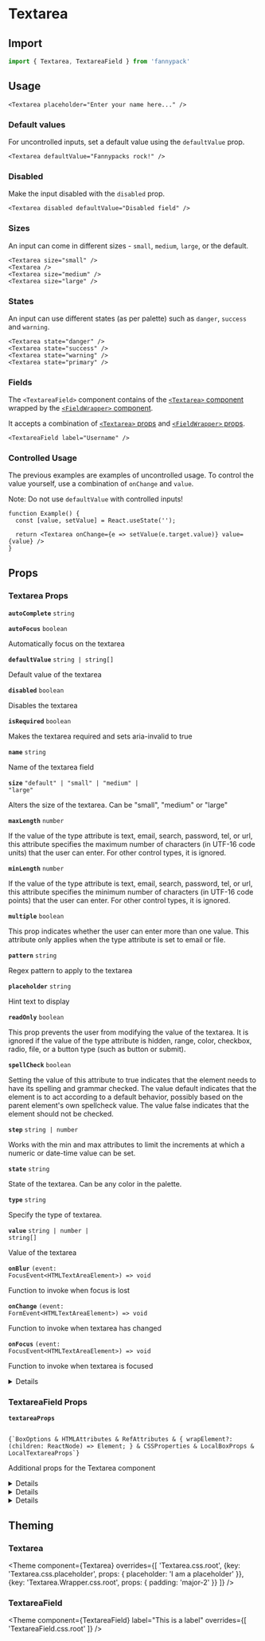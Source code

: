 
# Textarea

## Import

```jsx
import { Textarea, TextareaField } from 'fannypack'
```

## Usage

```jsx-live
<Textarea placeholder="Enter your name here..." />
```

### Default values

For uncontrolled inputs, set a default value using the `defaultValue` prop.

```jsx-live
<Textarea defaultValue="Fannypacks rock!" />
```

### Disabled

Make the input disabled with the `disabled` prop.

```jsx-live
<Textarea disabled defaultValue="Disabled field" />
```

### Sizes

An input can come in different sizes - `small`, `medium`, `large`, or the default.

```jsx-live
<Textarea size="small" />
<Textarea />
<Textarea size="medium" />
<Textarea size="large" />
```

### States

An input can use different states (as per palette) such as `danger`, `success` and `warning`.

```jsx-live
<Textarea state="danger" />
<Textarea state="success" />
<Textarea state="warning" />
<Textarea state="primary" />
```

### Fields

The `<TextareaField>` component contains of the [`<Textarea>` component](#input) wrapped by the [`<FieldWrapper>` component](/form/fieldwrapper).

It accepts a combination of [`<Textarea>` props](#TODO) and [`<FieldWrapper>` props](#TODO).

```jsx-live
<TextareaField label="Username" />
```

### Controlled Usage

The previous examples are examples of uncontrolled usage. To control the value yourself, use a combination of `onChange` and `value`.

Note: Do not use `defaultValue` with controlled inputs!

```function-live
function Example() {
  const [value, setValue] = React.useState('');

  return <Textarea onChange={e => setValue(e.target.value)} value={value} />
}
```

## Props

### Textarea Props

<!-- Automatically generated -->

**<Code marginRight="major-1">autoComplete</Code>** <Code fontSize="150" palette="primary">string</Code>

<Box marginBottom="major-4" />

**<Code marginRight="major-1">autoFocus</Code>** <Code fontSize="150" palette="primary">boolean</Code>

Automatically focus on the textarea

<Box marginBottom="major-4" />

**<Code marginRight="major-1">defaultValue</Code>** <Code fontSize="150" palette="primary">string | string[]</Code>

Default value of the textarea

<Box marginBottom="major-4" />

**<Code marginRight="major-1">disabled</Code>** <Code fontSize="150" palette="primary">boolean</Code>

Disables the textarea

<Box marginBottom="major-4" />

**<Code marginRight="major-1">isRequired</Code>** <Code fontSize="150" palette="primary">boolean</Code>

Makes the textarea required and sets aria-invalid to true

<Box marginBottom="major-4" />

**<Code marginRight="major-1">name</Code>** <Code fontSize="150" palette="primary">string</Code>

Name of the textarea field

<Box marginBottom="major-4" />

**<Code marginRight="major-1">size</Code>** <Code fontSize="150" palette="primary">&#34;default&#34; | &#34;small&#34; | &#34;medium&#34; | &#34;large&#34;</Code>

Alters the size of the textarea. Can be "small", "medium" or "large"

<Box marginBottom="major-4" />

**<Code marginRight="major-1">maxLength</Code>** <Code fontSize="150" palette="primary">number</Code>

If the value of the type attribute is text, email, search, password, tel, or url, this attribute specifies the maximum number of characters (in UTF-16 code units) that the user can enter. For other control types, it is ignored.

<Box marginBottom="major-4" />

**<Code marginRight="major-1">minLength</Code>** <Code fontSize="150" palette="primary">number</Code>

If the value of the type attribute is text, email, search, password, tel, or url, this attribute specifies the minimum number of characters (in UTF-16 code points) that the user can enter. For other control types, it is ignored.

<Box marginBottom="major-4" />

**<Code marginRight="major-1">multiple</Code>** <Code fontSize="150" palette="primary">boolean</Code>

This prop indicates whether the user can enter more than one value. This attribute only applies when the type attribute is set to email or file.

<Box marginBottom="major-4" />

**<Code marginRight="major-1">pattern</Code>** <Code fontSize="150" palette="primary">string</Code>

Regex pattern to apply to the textarea

<Box marginBottom="major-4" />

**<Code marginRight="major-1">placeholder</Code>** <Code fontSize="150" palette="primary">string</Code>

Hint text to display

<Box marginBottom="major-4" />

**<Code marginRight="major-1">readOnly</Code>** <Code fontSize="150" palette="primary">boolean</Code>

This prop prevents the user from modifying the value of the textarea. It is ignored if the value of the type attribute is hidden, range, color, checkbox, radio, file, or a button type (such as button or submit).

<Box marginBottom="major-4" />

**<Code marginRight="major-1">spellCheck</Code>** <Code fontSize="150" palette="primary">boolean</Code>

Setting the value of this attribute to true indicates that the element needs to have its spelling and grammar checked. The value default indicates that the element is to act according to a default behavior, possibly based on the parent element's own spellcheck value. The value false indicates that the element should not be checked.

<Box marginBottom="major-4" />

**<Code marginRight="major-1">step</Code>** <Code fontSize="150" palette="primary">string | number</Code>

Works with the min and max attributes to limit the increments at which a numeric or date-time value can be set.

<Box marginBottom="major-4" />

**<Code marginRight="major-1">state</Code>** <Code fontSize="150" palette="primary">string</Code>

State of the textarea. Can be any color in the palette.

<Box marginBottom="major-4" />

**<Code marginRight="major-1">type</Code>** <Code fontSize="150" palette="primary">string</Code>

Specify the type of textarea.

<Box marginBottom="major-4" />

**<Code marginRight="major-1">value</Code>** <Code fontSize="150" palette="primary">string | number | string[]</Code>

Value of the textarea

<Box marginBottom="major-4" />

**<Code marginRight="major-1">onBlur</Code>** <Code fontSize="150" palette="primary">(event: FocusEvent&#60;HTMLTextAreaElement&#62;) =&#62; void</Code>

Function to invoke when focus is lost

<Box marginBottom="major-4" />

**<Code marginRight="major-1">onChange</Code>** <Code fontSize="150" palette="primary">(event: FormEvent&#60;HTMLTextAreaElement&#62;) =&#62; void</Code>

Function to invoke when textarea has changed

<Box marginBottom="major-4" />

**<Code marginRight="major-1">onFocus</Code>** <Code fontSize="150" palette="primary">(event: FocusEvent&#60;HTMLTextAreaElement&#62;) =&#62; void</Code>

Function to invoke when textarea is focused

<Box marginBottom="major-4" />

<details><Box use="summary" marginBottom="major-2">Inherits <code><strong>Box</strong></code> props</Box>

**<Code marginRight="major-1">use</Code>**

<Code isBlock palette="primary" fontSize="150" padding="minor-1" marginBottom="major-2">
{`string
  | ComponentClass<any, any>
  | FunctionComponent<any>`}
</Code>

<Box marginBottom="major-4" />

**<Code marginRight="major-1">className</Code>** <Code fontSize="150" palette="primary">string</Code>

<Box marginBottom="major-4" />

**<Code marginRight="major-1">children</Code>**

<Code isBlock palette="primary" fontSize="150" padding="minor-1" marginBottom="major-2">
{`string
  | number
  | boolean
  | {}
  | ReactElement<any, string
  | ((props: any) => ReactElement<any, string
  | ...
  | (new (props: any) => Component<any, any, any>)>)
  | (new (props: any) => Component<any, any, any>)>
  | ReactNodeArray
  | ReactPortal
  | ((props: BoxProps) => ReactNode)`}
</Code>

<Box marginBottom="major-4" />

**<Code marginRight="major-1">altitude</Code>** <Code fontSize="150" palette="primary">string</Code>

<Box marginBottom="major-4" />

**<Code marginRight="major-1">showBreakpoint</Code>** <Code fontSize="150" palette="primary">string</Code>

<Box marginBottom="major-4" />

**<Code marginRight="major-1">hiddenBreakpoint</Code>** <Code fontSize="150" palette="primary">string</Code>

<Box marginBottom="major-4" />

**<Code marginRight="major-1">overrides</Code>**

<Code isBlock palette="primary" fontSize="150" padding="minor-1" marginBottom="major-2">
{`{
  altitudes?: AltitudesThemeConfig;
  borders?: BordersThemeConfig;
  borderRadii?: BorderRadiiThemeConfig;
  breakpoints?: BreakpointsThemeConfig;
  fontSizes?: FontSizeThemeConfig;
  fontWeights?: FontWeightsThemeConfig;
  ... 71 more ...;
  Template?: TemplateThemeConfig;
}`}
</Code>

<Box marginBottom="major-4" />

**<Code marginRight="major-1">elementRef</Code>** <Code fontSize="150" palette="primary">((instance: any) =&#62; void) | RefObject&#60;any&#62;</Code>

<Box marginBottom="major-4" />

**<Code marginRight="major-1">themeKey</Code>** <Code fontSize="150" palette="primary">string</Code>

<Box marginBottom="major-4" />

</details>


### TextareaField Props

<!-- Automatically generated -->

**<Code marginRight="major-1">textareaProps</Code>**

<Code isBlock palette="primary" fontSize="150" padding="minor-1" marginBottom="major-2">
{`BoxOptions & HTMLAttributes<any> & RefAttributes<any> & { wrapElement?: (children: ReactNode) => Element; } & CSSProperties & LocalBoxProps & LocalTextareaProps`}
</Code>

Additional props for the Textarea component

<Box marginBottom="major-4" />

<details><Box use="summary" marginBottom="major-2">Inherits <code><strong>Textarea</strong></code> props</Box>

**<Code marginRight="major-1">autoComplete</Code>** <Code fontSize="150" palette="primary">string</Code>

<Box marginBottom="major-4" />

**<Code marginRight="major-1">autoFocus</Code>** <Code fontSize="150" palette="primary">boolean</Code>

Automatically focus on the textarea

<Box marginBottom="major-4" />

**<Code marginRight="major-1">defaultValue</Code>** <Code fontSize="150" palette="primary">string | string[]</Code>

Default value of the textarea

<Box marginBottom="major-4" />

**<Code marginRight="major-1">disabled</Code>** <Code fontSize="150" palette="primary">boolean</Code>

Disables the textarea

<Box marginBottom="major-4" />

**<Code marginRight="major-1">isRequired</Code>** <Code fontSize="150" palette="primary">boolean</Code>

Makes the textarea required and sets aria-invalid to true

<Box marginBottom="major-4" />

**<Code marginRight="major-1">name</Code>** <Code fontSize="150" palette="primary">string</Code>

Name of the textarea field

<Box marginBottom="major-4" />

**<Code marginRight="major-1">size</Code>** <Code fontSize="150" palette="primary">&#34;default&#34; | &#34;small&#34; | &#34;medium&#34; | &#34;large&#34;</Code>

Alters the size of the textarea. Can be "small", "medium" or "large"

<Box marginBottom="major-4" />

**<Code marginRight="major-1">maxLength</Code>** <Code fontSize="150" palette="primary">number</Code>

If the value of the type attribute is text, email, search, password, tel, or url, this attribute specifies the maximum number of characters (in UTF-16 code units) that the user can enter. For other control types, it is ignored.

<Box marginBottom="major-4" />

**<Code marginRight="major-1">minLength</Code>** <Code fontSize="150" palette="primary">number</Code>

If the value of the type attribute is text, email, search, password, tel, or url, this attribute specifies the minimum number of characters (in UTF-16 code points) that the user can enter. For other control types, it is ignored.

<Box marginBottom="major-4" />

**<Code marginRight="major-1">multiple</Code>** <Code fontSize="150" palette="primary">boolean</Code>

This prop indicates whether the user can enter more than one value. This attribute only applies when the type attribute is set to email or file.

<Box marginBottom="major-4" />

**<Code marginRight="major-1">pattern</Code>** <Code fontSize="150" palette="primary">string</Code>

Regex pattern to apply to the textarea

<Box marginBottom="major-4" />

**<Code marginRight="major-1">placeholder</Code>** <Code fontSize="150" palette="primary">string</Code>

Hint text to display

<Box marginBottom="major-4" />

**<Code marginRight="major-1">readOnly</Code>** <Code fontSize="150" palette="primary">boolean</Code>

This prop prevents the user from modifying the value of the textarea. It is ignored if the value of the type attribute is hidden, range, color, checkbox, radio, file, or a button type (such as button or submit).

<Box marginBottom="major-4" />

**<Code marginRight="major-1">spellCheck</Code>** <Code fontSize="150" palette="primary">boolean</Code>

Setting the value of this attribute to true indicates that the element needs to have its spelling and grammar checked. The value default indicates that the element is to act according to a default behavior, possibly based on the parent element's own spellcheck value. The value false indicates that the element should not be checked.

<Box marginBottom="major-4" />

**<Code marginRight="major-1">step</Code>** <Code fontSize="150" palette="primary">string | number</Code>

Works with the min and max attributes to limit the increments at which a numeric or date-time value can be set.

<Box marginBottom="major-4" />

**<Code marginRight="major-1">state</Code>** <Code fontSize="150" palette="primary">string</Code>

State of the textarea. Can be any color in the palette.

<Box marginBottom="major-4" />

**<Code marginRight="major-1">type</Code>** <Code fontSize="150" palette="primary">string</Code>

Specify the type of textarea.

<Box marginBottom="major-4" />

**<Code marginRight="major-1">value</Code>** <Code fontSize="150" palette="primary">string | number | string[]</Code>

Value of the textarea

<Box marginBottom="major-4" />

**<Code marginRight="major-1">onBlur</Code>** <Code fontSize="150" palette="primary">(event: FocusEvent&#60;HTMLTextAreaElement&#62;) =&#62; void</Code>

Function to invoke when focus is lost

<Box marginBottom="major-4" />

**<Code marginRight="major-1">onChange</Code>** <Code fontSize="150" palette="primary">(event: FormEvent&#60;HTMLTextAreaElement&#62;) =&#62; void</Code>

Function to invoke when textarea has changed

<Box marginBottom="major-4" />

**<Code marginRight="major-1">onFocus</Code>** <Code fontSize="150" palette="primary">(event: FocusEvent&#60;HTMLTextAreaElement&#62;) =&#62; void</Code>

Function to invoke when textarea is focused

<Box marginBottom="major-4" />

</details>


<details><Box use="summary" marginBottom="major-2">Inherits <code><strong>Box</strong></code> props</Box>

**<Code marginRight="major-1">use</Code>**

<Code isBlock palette="primary" fontSize="150" padding="minor-1" marginBottom="major-2">
{`string
  | ComponentClass<any, any>
  | FunctionComponent<any>`}
</Code>

<Box marginBottom="major-4" />

**<Code marginRight="major-1">className</Code>** <Code fontSize="150" palette="primary">string</Code>

<Box marginBottom="major-4" />

**<Code marginRight="major-1">children</Code>**

<Code isBlock palette="primary" fontSize="150" padding="minor-1" marginBottom="major-2">
{`string
  | number
  | boolean
  | {}
  | ReactElement<any, string
  | ((props: any) => ReactElement<any, string
  | ...
  | (new (props: any) => Component<any, any, any>)>)
  | (new (props: any) => Component<any, any, any>)>
  | ReactNodeArray
  | ReactPortal
  | ((props: BoxProps) => ReactNode)`}
</Code>

<Box marginBottom="major-4" />

**<Code marginRight="major-1">altitude</Code>** <Code fontSize="150" palette="primary">string</Code>

<Box marginBottom="major-4" />

**<Code marginRight="major-1">showBreakpoint</Code>** <Code fontSize="150" palette="primary">string</Code>

<Box marginBottom="major-4" />

**<Code marginRight="major-1">hiddenBreakpoint</Code>** <Code fontSize="150" palette="primary">string</Code>

<Box marginBottom="major-4" />

**<Code marginRight="major-1">overrides</Code>**

<Code isBlock palette="primary" fontSize="150" padding="minor-1" marginBottom="major-2">
{`{
  altitudes?: AltitudesThemeConfig;
  borders?: BordersThemeConfig;
  borderRadii?: BorderRadiiThemeConfig;
  breakpoints?: BreakpointsThemeConfig;
  fontSizes?: FontSizeThemeConfig;
  fontWeights?: FontWeightsThemeConfig;
  ... 71 more ...;
  Template?: TemplateThemeConfig;
}`}
</Code>

<Box marginBottom="major-4" />

**<Code marginRight="major-1">elementRef</Code>** <Code fontSize="150" palette="primary">((instance: any) =&#62; void) | RefObject&#60;any&#62;</Code>

<Box marginBottom="major-4" />

**<Code marginRight="major-1">themeKey</Code>** <Code fontSize="150" palette="primary">string</Code>

<Box marginBottom="major-4" />

</details>


<details><Box use="summary" marginBottom="major-2">Inherits <code><strong>FieldWrapper</strong></code> props</Box>

**<Code marginRight="major-1">description</Code>**

<Code isBlock palette="primary" fontSize="150" padding="minor-1" marginBottom="major-2">
{`string
  | ReactElement<any, string
  | ((props: any) => ReactElement<any, string
  | ...
  | (new (props: any) => Component<any, any, any>)>)
  | (new (props: any) => Component<any, any, any>)>`}
</Code>

<Box marginBottom="major-4" />

**<Code marginRight="major-1">hint</Code>**

<Code isBlock palette="primary" fontSize="150" padding="minor-1" marginBottom="major-2">
{`string
  | ReactElement<any, string
  | ((props: any) => ReactElement<any, string
  | ...
  | (new (props: any) => Component<any, any, any>)>)
  | (new (props: any) => Component<any, any, any>)>`}
</Code>

<Box marginBottom="major-4" />

**<Code marginRight="major-1">isOptional</Code>** <Code fontSize="150" palette="primary">boolean</Code>

<Box marginBottom="major-4" />

**<Code marginRight="major-1">label</Code>**

<Code isBlock palette="primary" fontSize="150" padding="minor-1" marginBottom="major-2">
{`string
  | ReactElement<any, string
  | ((props: any) => ReactElement<any, string
  | ...
  | (new (props: any) => Component<any, any, any>)>)
  | (new (props: any) => Component<any, any, any>)>`}
</Code>

<Box marginBottom="major-4" />

**<Code marginRight="major-1">labelType</Code>** <Code fontSize="150" palette="primary">&#34;label&#34; | &#34;legend&#34;</Code>

<Box marginBottom="major-4" />

**<Code marginRight="major-1">tooltip</Code>**

<Code isBlock palette="primary" fontSize="150" padding="minor-1" marginBottom="major-2">
{`string
  | ReactElement<any, string
  | ((props: any) => ReactElement<any, string
  | ...
  | (new (props: any) => Component<any, any, any>)>)
  | (new (props: any) => Component<any, any, any>)>`}
</Code>

<Box marginBottom="major-4" />

**<Code marginRight="major-1">tooltipTriggerComponent</Code>**

<Code isBlock palette="primary" fontSize="150" padding="minor-1" marginBottom="major-2">
{`ReactElement<any, string
  | ((props: any) => ReactElement<any, string
  | ...
  | (new (props: any) => Component<any, any, any>)>)
  | (new (props: any) => Component<any, any, any>)>`}
</Code>

<Box marginBottom="major-4" />

**<Code marginRight="major-1">validationText</Code>** <Code fontSize="150" palette="primary">string</Code>

<Box marginBottom="major-4" />

</details>


## Theming

### Textarea

<Theme
  component={Textarea}
  overrides={[
    'Textarea.css.root',
    {key: 'Textarea.css.placeholder', props: { placeholder: 'I am a placeholder' }},
    {key: 'Textarea.Wrapper.css.root', props: { padding: 'major-2' }}
  ]} />

### TextareaField

<Theme
  component={TextareaField}
  label="This is a label"
  overrides={[
    'TextareaField.css.root'
  ]} />
